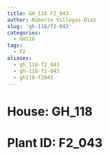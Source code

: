 ```yaml
---
title: GH_118 F2_043
author: Roberto Villegas-Diaz
slug: 'gh-118/f2-043'
categories:
  - GH118
tags:
  - F2
aliases:
  - gh_118-f2_043
  - gh-118-f2-043
  - gh118-f2043
---
```


# **House**: GH_118
# **Plant ID**: F2_043
